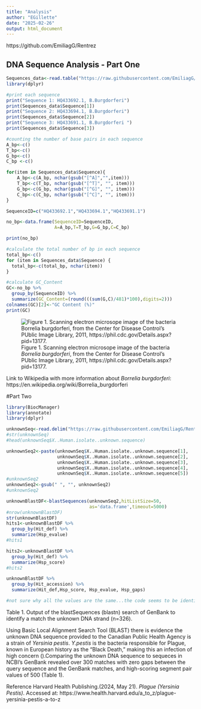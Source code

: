 ```yaml
---
title: "Analysis"
author: "EGillette"
date: "2025-02-26"
output: html_document
---
```

https://github.com/EmiliagG/Rentrez

## DNA Sequence Analysis - Part One

```r
Sequences_data<-read.table("https://raw.githubusercontent.com/EmiliagG/Rentrez/main/Sequences.csv", header=T, sep="," )
library(dplyr)

#print each sequence 
print("Sequence 1: HQ433692.1, B.Burgdorferi")
print(Sequences_data$Sequence[1])
print("Sequence 2: HQ433694.1, B.Burgdorferi")
print(Sequences_data$Sequence[2])
print("Sequence 3: HQ433691.1, B.Burgdorferi ")
print(Sequences_data$Sequence[3])

#counting the number of base pairs in each sequence 
A_bp<-c()
T_bp<-c()
G_bp<-c() 
C_bp <-c()

for(item in Sequences_data$Sequence){
    A_bp<-c(A_bp, nchar(gsub("[^A]","",item)))
    T_bp<-c(T_bp, nchar(gsub("[^T]", "", item)))
    G_bp<-c(G_bp, nchar(gsub("[^G]", "", item)))
    C_bp<-c(C_bp, nchar(gsub("[^C]", "", item)))
}

SequenceID=c("HQ433692.1","HQ433694.1","HQ433691.1")

no_bp<-data.frame(SequenceID=SequenceID,
                  A=A_bp,T=T_bp,G=G_bp,C=C_bp)

print(no_bp)

#calculate the total number of bp in each sequence
total_bp<-c()
for (item in Sequences_data$Sequence) {
  total_bp<-c(total_bp, nchar(item))
}

#calculate GC_Content
GC<-no_bp %>%
  group_by(SequenceID) %>%
  summarize(GC_Content=(round(((sum(G,C)/481)*100),digits=2)))
colnames(GC)[2]<-"GC Content (%)"
print(GC)

```

![Figure 1. Scanning electron microsope image of the bacteria *Borrelia burgdorferi*, from the Center for Disease Control's PUblic Image Library, 2011, https://phil.cdc.gov/Details.aspx?pid=13177. ](C:/Users/emili/Documents/Queen's/Courses/Fifth Year/BIOL 432/Week Seven/A7_Gillette_20204160/Rentrez/BB.jpg)

Link to Wikipedia with more information about *Borrelia burgdorferi*: https://en.wikipedia.org/wiki/Borrelia_burgdorferi

#Part Two

```r
library(BiocManager)
library(annotate)
library(dplyr)

unknownSeq<-read.delim("https://raw.githubusercontent.com/EmiliagG/Rentrez/main/UknownSeq.fa.txt")
#str(unknownSeq)
#head(unknownSeq$X..Human.isolate..unknown.sequence)

unknownSeq2<-paste(unknownSeq$X..Human.isolate..unknown.sequence[1], 
                   unknownSeq$X..Human.isolate..unknown.sequence[2], 
                   unknownSeq$X..Human.isolate..unknown.sequence[3],
                   unknownSeq$X..Human.isolate..unknown.sequence[4],
                   unknownSeq$X..Human.isolate..unknown.sequence[5])
#unknownSeq2
unknownSeq2<-gsub(" ", "", unknownSeq2)
#unknownSeq2

unknownBlastDF<-blastSequences(unknownSeq2,hitListSize=50,
                               as='data.frame',timeout=5000)
#nrow(unknownBlastDF)
str(unknownBlastDF)
hits1<-unknownBlastDF %>%
  group_by(Hit_def) %>%
  summarize(Hsp_evalue)
#hits1

hits2<-unknownBlastDF %>%
  group_by(Hit_def) %>%
  summarize(Hsp_score)
#hits2

unknownBlastDF %>%
  group_by(Hit_accession) %>%
  summarize(Hit_def,Hsp_score, Hsp_evalue, Hsp_gaps)

#not sure why all the values are the same...the code seems to be identical for all these IDs in GenBank. 

```
Table 1. Output of the blastSequences (blastn) search of GenBank to identify a match the unknown DNA strand (n=326). 

Using Basic Local Alignment Search Tool (BLAST) there is evidence the unknown DNA sequence provided to the Canadian Public Health Agency is a strain of *Yersinia pestis*. *Y.pestis* is the bacteria responsible for Plague, known in European history as the "Black Death," making this an infection of high concern ().Comparing the unknown DNA sequence to sequeces in NCBI's GenBank revealed over 300 matches with zero gaps between the query sequence and the GenBank matches, and high-scoring segment pair values of 500 (Table 1). 

Reference
Harvard Health Publishing.(2024, May 21). *Plague (Yersinia Pestis)*. Accessed at:  https://www.health.harvard.edu/a_to_z/plague-yersinia-pestis-a-to-z